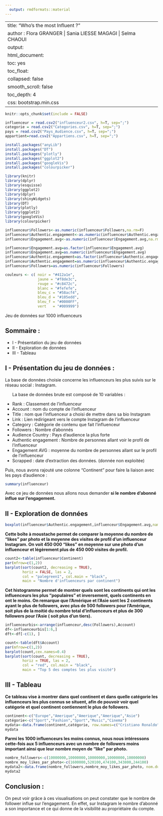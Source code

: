 ---
  output: rmdformats::material
---

---
title: "Who's the most Influent ?"
author : Flora GRANGER | Sania LIESSE MAGAGI | Selma CHAOUI 
output:
  html_document:
    toc: yes
    toc_float:
      collapsed: false
      smooth_scroll: false
    toc_depth: 4
    css: bootstrap.min.css
---

\newline
\newline
\newline


```{r setup, include=FALSE}
knitr::opts_chunk$set(include = FALSE)
```

```{r data,echo=FALSE}
influenceur = read.csv2("influenceur2.csv", h=T, sep=";")
categorie = read.csv2("Categories.csv", h=T, sep=";")
pays = read.csv2("Pays_Audience.csv", h=T, sep=";")
appartient=read.csv2("Appartiens.csv", h=T, sep=";")

```


```{r packages, message = F, warning = F, error = F, echo = F, include=FALSE}

install.packages("anyLib")
install.packages("DT")
install.packages("plotly")
install.packages("ggplot2")
install.packages("googleVis")
install.packages("colourpicker")

library(knitr)
library(dplyr)
library(esquisse)
library(ggplot2)
library(dplyr)
library(shinyWidgets)
library(DT)
library(plotly)
library(ggplot2)
library(googleVis)
library(colourpicker)


``` 


``` {r conv,  echo=FALSE}
influenceur$Followers<-as.numeric(influenceur$Followers,na.rm=F)
influenceur$Authentic.engagement<-as.numeric(influenceur$Authentic.engagement,na.rm=F)
influenceur$Engagement.avg<-as.numeric(influenceur$Engagement.avg,na.rm=F)

influenceur$Engagement.avg=as.factor(influenceur$Engagement.avg)
influenceur$Engagement.avg=as.numeric(influenceur$Engagement.avg)
influenceur$Authentic.engagement=as.factor(influenceur$Authentic.engagement)
influenceur$Authentic.engagement=as.numeric(influenceur$Authentic.engagement)
influenceur$Followers=as.numeric(influenceur$Followers)

```

``` {r couleur}
couleurs <- c( noir = "#412a1e", 
               jaune = "#f8de3c",
               rouge = "#c8472c",
               blanc = "#fefefe",
               bleu_c = "#58acf4",
               bleu_d = "#105edd",
               bleu_f = "#0000FF",
               vert   = "#009999")

```
\newline
\newline


<p> Jeu de données sur 1000 influenceurs</p>
\newline
\newline

## Sommaire :

-   I - Présentation du jeu de données
-   II - Exploration de données
-   III - Tableau

\newline
\newline


## I - Présentation du jeu de données :

<p>La base de données choisie concerne les influenceurs les plus suivis sur le réseau social : Instagram.</p>

<p>

<ul>

La base de données brute est composé de 10 variables :

<li>Rank : Classement de l'influenceur</li>

<li>Account : nom du compte de l'influenceur</li>

<li>Title : nom que l'influenceur a choisi de mettre dans sa bio Instagram</li>

<li>Link : Lien redirigeant vers le compte Instagram de l'influenceur</li>

<li>Category : Catégorie de contenu que fait l'influenceur</li>

<li>Followers : Nombre d'abonnés</li>

<li>Audience Country : Pays d'audience la plus forte</li>

<li>Authentic engagement : Nombre de personnes allant voir le profil de l'influenceur</li>

<li>Engagement AVG : moyenne du nombre de personnes allant sur le profil de l'influenceur</li>

<li>Scrapped : date d'extraction des données. (donnée non exploitée)</li>

</ul>

Puis, nous avons rajouté une colonne "Continent" pour faire la liaison avec les pays d'audience :

```{r influenceur, echo = FALSE}
summary(influenceur)
```

Avec ce jeu de données nous allons nous demander <strong> si le nombre d'abonné influe sur l'engagement. </strong>

</p>

## II - Exploration de données

<p>

``` {r Boxplot de comparaison, echo = FALSE}
boxplot(influenceur$Authentic.engagement,influenceur$Engagement.avg,names=c("Mention Like sur une photo","Visite du profil"),col=c("blue","red"), main="Moyenne du nombre de clics et du nombre de likes sur un profil", horizontal=F)

```

<strong> Cette boîte à moustache permet de comparer la moyenne du nombre de "likes" par photo et la moyenne des visites de profil d'un influenceur Instagram. On voit 450 000 "likes" en moyenne sur une photo d'un influenceur et légèrement plus de 450 000 visites de profil.</strong>


``` {r histogramme sur le nombre de followers par continent, echo = FALSE,eval=TRUE}
  
count2<-table(influenceur$Continent)
par(mfrow=c(1,2))
barplot(sort(count2, decreasing = TRUE), 
        horiz = FALSE, las = 2, 
        col = "palegreen1", col.main = "black",
        main = "Nombre d'influenceurs par continent")

```

<strong> Cet histogramme permet de montrer quels sont les continents qui ont les influenceurs les plus "populaires" et inversement, quels continents en ont le moins. On remarque que l'Amérique et l'Asie sont les 2 continents ayant le plus de followers, avec plus de 500 followers pour l'Amérique, soit plus de la moitié du nombre total d'influenceurs et plus de 300 followers pour l'Asie ( soit plus d'un tiers). </strong>

```{r tri,message = F, warning = F, error = F, echo = F, include=FALSE}

influenceurbis<-arrange(influenceur,desc(Followers),Account)
df<-influenceurbis[1:6,]
dft<-df[-c(1), ]


```


``` {r diagramme barres top5, echo = FALSE,eval=TRUE}

count<-table(dft$Account)
par(mfrow=c(1,2))
barplot(count,cex.names=0.4)
barplot(sort(count, decreasing = TRUE), 
        horiz = TRUE, las = 2, 
        col = "red", col.main = "black",
        main = "Top 5 des comptes les plus visité")

```



</p>



## III - Tableau

<p>
**Ce tableau vise à montrer dans quel continent et dans quelle catégorie les influenceurs les plus connus se situent, afin de pouvoir voir quel catégorie et quel continent contiennent le plus de followers. **
</p>

```{r tableau, echo = FALSE,eval=TRUE  }
continent<-c("Europe","Amerique","Amerique","Amerique","Asie")
catégorie<-c("Sport","Fashion","Sport","Music","Cinema")
mydata<-data.frame(continent,catégorie, row.names=c("Cristiano Ronaldo","Kylie Jenner","Lionel Messi","Selena Gomez","Dwayne Johnson"))
mydata
```


<p> 

**Parmi les 1000 influenceurs les moins connus, nous nous intéressons cette-fois aux 5 influenceurs avec un nombre de followers moins important ainsi que leur nombre moyen de "like" par photo.**

</p>

```{r tableau 2,echo = FALSE,eval=TRUE}

nombre_followers<-c(10000000,10000000,10000000,10000000,10000000)
nombre_moy_likes_par_photo<-c(1600000,520100,474100,343800,244100)
mydata2<-data.frame(nombre_followers,nombre_moy_likes_par_photo, nom.du.compte=c("wi__wi__wi","sandrinna_11","vousmevoyez","dean.schneider","francety"))
mydata2
```


## Conclusion :

<p>
On peut voir grâce à ces visualisations on peut constater que le nombre de follower influe sur l'engagement. En effet, sur Instagram le nombre d'abonné a son importance et ce qui donne de la visibilité au propriétaire du compte. 

</p>


